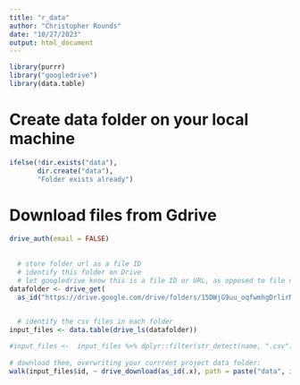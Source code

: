 ```yaml
---
title: "r_data"
author: "Christopher Rounds"
date: "10/27/2023"
output: html_document
---
```


```r
library(purrr)
library("googledrive")
library(data.table)
```


# Create data folder on your local machine
```r
ifelse(!dir.exists("data"), 
       dir.create("data"), 
       "Folder exists already")
```

# Download files from Gdrive
```r
drive_auth(email = FALSE)
  
  
  # store folder url as a file ID
  # identify this folder on Drive
  # let googledrive know this is a file ID or URL, as opposed to file name
datafolder <- drive_get(
  as_id("https://drive.google.com/drive/folders/15DWjG9uu_oqfwmhgDrlirNY5KRaVOlzK"))

    
  # identify the csv files in each folder
input_files <- data.table(drive_ls(datafolder))

#input_files <-  input_files %>% dplyr::filter(str_detect(name, ".csv"))
  
# download them, overwriting your currrent project data folder:
walk(input_files$id, ~ drive_download(as_id(.x), path = paste("data", input_files[id==.x, name], sep = "/"), overwrite = T ))

```

